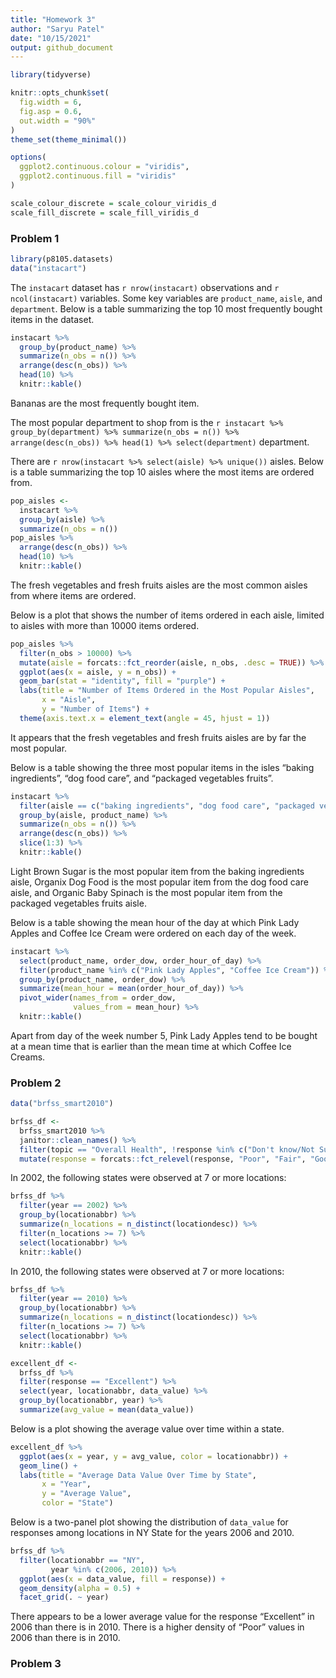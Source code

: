 ```yaml
---
title: "Homework 3"
author: "Saryu Patel"
date: "10/15/2021"
output: github_document
---
```


```r
library(tidyverse)

knitr::opts_chunk$set(
  fig.width = 6,
  fig.asp = 0.6,
  out.width = "90%"
)
theme_set(theme_minimal())

options(
  ggplot2.continuous.colour = "viridis",
  ggplot2.continuous.fill = "viridis"
)

scale_colour_discrete = scale_colour_viridis_d
scale_fill_discrete = scale_fill_viridis_d
```

### Problem 1

```r
library(p8105.datasets)
data("instacart")
```

The `instacart` dataset has `r nrow(instacart)` observations and `r ncol(instacart)` variables. Some key variables are `product_name`, `aisle`, and `department`. Below is a table summarizing the top 10 most frequently bought items in the dataset. 

```r
instacart %>% 
  group_by(product_name) %>% 
  summarize(n_obs = n()) %>% 
  arrange(desc(n_obs)) %>% 
  head(10) %>% 
  knitr::kable()
```

Bananas are the most frequently bought item.

The most popular department to shop from is the `r instacart %>% group_by(department) %>% summarize(n_obs = n()) %>% arrange(desc(n_obs)) %>% head(1) %>% select(department)` department.

There are `r nrow(instacart %>% select(aisle) %>% unique())` aisles. Below is a table summarizing the top 10 aisles where the most items are ordered from.

```r
pop_aisles <- 
  instacart %>% 
  group_by(aisle) %>% 
  summarize(n_obs = n()) 
pop_aisles %>% 
  arrange(desc(n_obs)) %>% 
  head(10) %>% 
  knitr::kable()
```

The fresh vegetables and fresh fruits aisles are the most common aisles from where items are ordered. 

Below is a plot that shows the number of items ordered in each aisle, limited to aisles with more than 10000 items ordered. 

```r
pop_aisles %>% 
  filter(n_obs > 10000) %>% 
  mutate(aisle = forcats::fct_reorder(aisle, n_obs, .desc = TRUE)) %>% 
  ggplot(aes(x = aisle, y = n_obs)) +
  geom_bar(stat = "identity", fill = "purple") +
  labs(title = "Number of Items Ordered in the Most Popular Aisles",
       x = "Aisle",
       y = "Number of Items") +
  theme(axis.text.x = element_text(angle = 45, hjust = 1))
```

It appears that the fresh vegetables and fresh fruits aisles are by far the most popular.

Below is a table showing the three most popular items in the isles "baking ingredients", "dog food care", and "packaged vegetables fruits".

```r
instacart %>% 
  filter(aisle == c("baking ingredients", "dog food care", "packaged vegetables fruits")) %>% 
  group_by(aisle, product_name) %>% 
  summarize(n_obs = n()) %>% 
  arrange(desc(n_obs)) %>% 
  slice(1:3) %>% 
  knitr::kable()
```

Light Brown Sugar is the most popular item from the baking ingredients aisle, Organix Dog Food is the most popular item from the dog food care aisle, and Organic Baby Spinach is the most popular item from the packaged vegetables fruits aisle.

Below is a table showing the mean hour of the day at which Pink Lady Apples and Coffee Ice Cream were ordered on each day of the week.

```r
instacart %>% 
  select(product_name, order_dow, order_hour_of_day) %>% 
  filter(product_name %in% c("Pink Lady Apples", "Coffee Ice Cream")) %>% 
  group_by(product_name, order_dow) %>% 
  summarize(mean_hour = mean(order_hour_of_day)) %>% 
  pivot_wider(names_from = order_dow,
              values_from = mean_hour) %>% 
  knitr::kable()
```

Apart from day of the week number 5, Pink Lady Apples tend to be bought at a mean time that is earlier than the mean time at which Coffee Ice Creams.

### Problem 2

```r
data("brfss_smart2010")
```

```r
brfss_df <- 
  brfss_smart2010 %>% 
  janitor::clean_names() %>% 
  filter(topic == "Overall Health", !response %in% c("Don't know/Not Sure", "Refused")) %>% 
  mutate(response = forcats::fct_relevel(response, "Poor", "Fair", "Good", "Very good", "Excellent"))
```

In 2002, the following states were observed at 7 or more locations:

```r
brfss_df %>% 
  filter(year == 2002) %>% 
  group_by(locationabbr) %>% 
  summarize(n_locations = n_distinct(locationdesc)) %>% 
  filter(n_locations >= 7) %>% 
  select(locationabbr) %>% 
  knitr::kable()
```

In 2010, the following states were observed at 7 or more locations:

```r
brfss_df %>% 
  filter(year == 2010) %>% 
  group_by(locationabbr) %>% 
  summarize(n_locations = n_distinct(locationdesc)) %>% 
  filter(n_locations >= 7) %>% 
  select(locationabbr) %>% 
  knitr::kable()
```

```r
excellent_df <- 
  brfss_df %>% 
  filter(response == "Excellent") %>% 
  select(year, locationabbr, data_value) %>% 
  group_by(locationabbr, year) %>% 
  summarize(avg_value = mean(data_value))
```

Below is a plot showing the average value over time within a state.

```r
excellent_df %>% 
  ggplot(aes(x = year, y = avg_value, color = locationabbr)) +
  geom_line() +
  labs(title = "Average Data Value Over Time by State",
       x = "Year",
       y = "Average Value",
       color = "State")
```

Below is a two-panel plot showing the distribution of `data_value` for responses among locations in NY State for the years 2006 and 2010.

```r
brfss_df %>% 
  filter(locationabbr == "NY",
         year %in% c(2006, 2010)) %>% 
  ggplot(aes(x = data_value, fill = response)) +
  geom_density(alpha = 0.5) +
  facet_grid(. ~ year)
```

There appears to be a lower average value for the response "Excellent" in 2006 than there is in 2010. There is a higher density of "Poor" values in 2006 than there is in 2010. 

### Problem 3